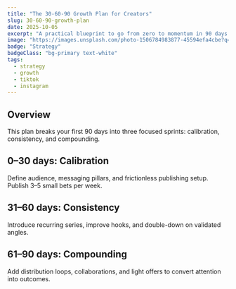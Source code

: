 ```yaml
---
title: "The 30-60-90 Growth Plan for Creators"
slug: 30-60-90-growth-plan
date: 2025-10-05
excerpt: "A practical blueprint to go from zero to momentum in 90 days across content, distribution, and audience building."
image: "https://images.unsplash.com/photo-1506784983877-45594efa4cbe?q=80&w=1200&auto=format&fit=crop"
badge: "Strategy"
badgeClass: "bg-primary text-white"
tags:
  - strategy
  - growth
  - tiktok
  - instagram
---
```


## Overview

This plan breaks your first 90 days into three focused sprints: calibration, consistency, and compounding.

## 0–30 days: Calibration

Define audience, messaging pillars, and frictionless publishing setup. Publish 3–5 small bets per week.

## 31–60 days: Consistency

Introduce recurring series, improve hooks, and double-down on validated angles.

## 61–90 days: Compounding

Add distribution loops, collaborations, and light offers to convert attention into outcomes.


